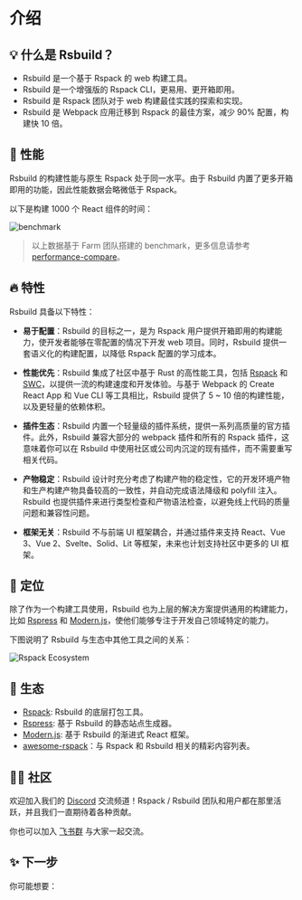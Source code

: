 # 介绍

## 💡 什么是 Rsbuild？

- Rsbuild 是一个基于 Rspack 的 web 构建工具。
- Rsbuild 是一个增强版的 Rspack CLI，更易用、更开箱即用。
- Rsbuild 是 Rspack 团队对于 web 构建最佳实践的探索和实现。
- Rsbuild 是 Webpack 应用迁移到 Rspack 的最佳方案，减少 90% 配置，构建快 10 倍。

## 🚀 性能

Rsbuild 的构建性能与原生 Rspack 处于同一水平。由于 Rsbuild 内置了更多开箱即用的功能，因此性能数据会略微低于 Rspack。

以下是构建 1000 个 React 组件的时间：

![benchmark](https://lf3-static.bytednsdoc.com/obj/eden-cn/rjhwzy/ljhwZthlaukjlkulzlp/rsbuild/benchmark-12111918.png)

> 以上数据基于 Farm 团队搭建的 benchmark，更多信息请参考 [performance-compare](https://github.com/rspack-contrib/performance-compare)。

## 🔥 特性

Rsbuild 具备以下特性：

- **易于配置**：Rsbuild 的目标之一，是为 Rspack 用户提供开箱即用的构建能力，使开发者能够在零配置的情况下开发 web 项目。同时，Rsbuild 提供一套语义化的构建配置，以降低 Rspack 配置的学习成本。

- **性能优先**：Rsbuild 集成了社区中基于 Rust 的高性能工具，包括 [Rspack](https://github.com/web-infra-dev/rspack) 和 [SWC](https://swc.rs/)，以提供一流的构建速度和开发体验。与基于 Webpack 的 Create React App 和 Vue CLI 等工具相比，Rsbuild 提供了 5 ~ 10 倍的构建性能，以及更轻量的依赖体积。

- **插件生态**：Rsbuild 内置一个轻量级的插件系统，提供一系列高质量的官方插件。此外，Rsbuild 兼容大部分的 webpack 插件和所有的 Rspack 插件，这意味着你可以在 Rsbuild 中使用社区或公司内沉淀的现有插件，而不需要重写相关代码。

- **产物稳定**：Rsbuild 设计时充分考虑了构建产物的稳定性，它的开发环境产物和生产构建产物具备较高的一致性，并自动完成语法降级和 polyfill 注入。Rsbuild 也提供插件来进行类型检查和产物语法检查，以避免线上代码的质量问题和兼容性问题。

- **框架无关**：Rsbuild 不与前端 UI 框架耦合，并通过插件来支持 React、Vue 3、Vue 2、Svelte、Solid、Lit 等框架，未来也计划支持社区中更多的 UI 框架。

## 🎯 定位

除了作为一个构建工具使用，Rsbuild 也为上层的解决方案提供通用的构建能力，比如 [Rspress](https://github.com/web-infra-dev/rspress) 和 [Modern.js](https://github.com/web-infra-dev/modern.js)，使他们能够专注于开发自己领域特定的能力。

下图说明了 Rsbuild 与生态中其他工具之间的关系：

![Rspack Ecosystem](https://github.com/web-infra-dev/rsbuild/assets/7237365/1ec93ad6-b8b1-475b-963f-cba1e7d79dec)

## 🦀 生态

- [Rspack](https://github.com/web-infra-dev/rspack): Rsbuild 的底层打包工具。
- [Rspress](https://github.com/web-infra-dev/rspress): 基于 Rsbuild 的静态站点生成器。
- [Modern.js](https://github.com/web-infra-dev/modern.js): 基于 Rsbuild 的渐进式 React 框架。
- [awesome-rspack](https://github.com/web-infra-dev/awesome-rspack)：与 Rspack 和 Rsbuild 相关的精彩内容列表。

## 🧑‍💻 社区

欢迎加入我们的 [Discord](https://discord.gg/XsaKEEk4mW) 交流频道！Rspack / Rsbuild 团队和用户都在那里活跃，并且我们一直期待着各种贡献。

你也可以加入 [飞书群](https://applink.feishu.cn/client/chat/chatter/add_by_link?link_token=3c3vca77-bfc0-4ef5-b62b-9c5c9c92f1b4) 与大家一起交流。

## ✨ 下一步

你可能想要：


<NextSteps>
  <Step
    href="/guide/start/quick-start.html"
    title="快速上手"
    description="了解如何使用 Rsbuild"
  />
  <Step
    href="/guide/start/features.html"
    title="功能导航"
    description="了解 Rsbuild 提供的所有功能"
  />
  <Step
    href="/guide/basic/config.html"
    title="查阅配置"
    description="了解如何配置 Rsbuild"
  />
</NextSteps>
